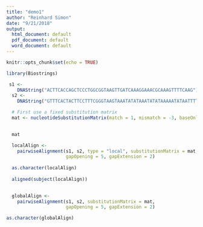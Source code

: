 ```yaml
---
title: "demo1"
author: "Reinhard Simon"
date: "9/21/2018"
output:
  html_document: default
  pdf_document: default
  word_document: default
---
```


```r
knitr::opts_chunk$set(echo = TRUE)
```


```r
library(Biostrings)

 s1 <- 
    DNAString("ACTTCACCAGCTCCCTGGCGGTAAGTTGATCAAAGGAAACGCAAAGTTTTCAAG")
  s2 <-
    DNAString("GTTTCACTACTTCCTTTCGGGTAAGTAAATATATAAATATATAAAAATATAATTTTCATC")

  # First use a fixed substitution matrix
  mat <- nucleotideSubstitutionMatrix(match = 1, mismatch = -3, baseOnly = TRUE)
  

  mat
```



```r

  localAlign <-
    pairwiseAlignment(s1, s2, type = "local", substitutionMatrix = mat,
                      gapOpening = 5, gapExtension = 2)
  
  as.character(localAlign)
  
  aligned(subject(localAlign))
 
```

```r

  globalAlign <-
    pairwiseAlignment(s1, s2, substitutionMatrix = mat,
                      gapOpening = 5, gapExtension = 2)

as.character(globalAlign)
```





